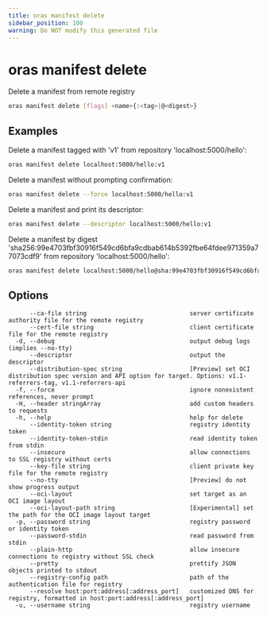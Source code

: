 ```yaml
---
title: oras manifest delete
sidebar_position: 100
warning: Do NOT modify this generated file
---
```


# oras manifest delete

Delete a manifest from remote registry

```bash
oras manifest delete [flags] <name>{:<tag>|@<digest>}
```

## Examples

Delete a manifest tagged with 'v1' from repository 'localhost:5000/hello':

```bash
oras manifest delete localhost:5000/hello:v1
```

Delete a manifest without prompting confirmation:

```bash
oras manifest delete --force localhost:5000/hello:v1
```

Delete a manifest and print its descriptor:

```bash
oras manifest delete --descriptor localhost:5000/hello:v1
```

Delete a manifest by digest 'sha256:99e4703fbf30916f549cd6bfa9cdbab614b5392fbe64fdee971359a77073cdf9' from repository 'localhost:5000/hello':

```bash
oras manifest delete localhost:5000/hello@sha:99e4703fbf30916f549cd6bfa9cdbab614b5392fbe64fdee971359a77073cdf9
```

## Options

```
      --ca-file string                             server certificate authority file for the remote registry
      --cert-file string                           client certificate file for the remote registry
  -d, --debug                                      output debug logs (implies --no-tty)
      --descriptor                                 output the descriptor
      --distribution-spec string                   [Preview] set OCI distribution spec version and API option for target. Options: v1.1-referrers-tag, v1.1-referrers-api
  -f, --force                                      ignore nonexistent references, never prompt
  -H, --header stringArray                         add custom headers to requests
  -h, --help                                       help for delete
      --identity-token string                      registry identity token
      --identity-token-stdin                       read identity token from stdin
      --insecure                                   allow connections to SSL registry without certs
      --key-file string                            client private key file for the remote registry
      --no-tty                                     [Preview] do not show progress output
      --oci-layout                                 set target as an OCI image layout
      --oci-layout-path string                     [Experimental] set the path for the OCI image layout target
  -p, --password string                            registry password or identity token
      --password-stdin                             read password from stdin
      --plain-http                                 allow insecure connections to registry without SSL check
      --pretty                                     prettify JSON objects printed to stdout
      --registry-config path                       path of the authentication file for registry
      --resolve host:port:address[:address_port]   customized DNS for registry, formatted in host:port:address[:address_port]
  -u, --username string                            registry username
```
